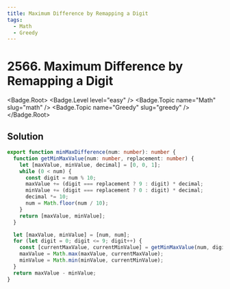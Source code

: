 ```yaml
---
title: Maximum Difference by Remapping a Digit
tags:
  - Math
  - Greedy
---
```


# 2566. Maximum Difference by Remapping a Digit

<Badge.Root>
  <Badge.Level level="easy" />
  <Badge.Topic name="Math" slug="math" />
  <Badge.Topic name="Greedy" slug="greedy" />
</Badge.Root>

## Solution

```typescript filename="solution.ts" copy
export function minMaxDifference(num: number): number {
  function getMinMaxValue(num: number, replacement: number) {
    let [maxValue, minValue, decimal] = [0, 0, 1];
    while (0 < num) {
      const digit = num % 10;
      maxValue += (digit === replacement ? 9 : digit) * decimal;
      minValue += (digit === replacement ? 0 : digit) * decimal;
      decimal *= 10;
      num = Math.floor(num / 10);
    }
    return [maxValue, minValue];
  }

  let [maxValue, minValue] = [num, num];
  for (let digit = 0; digit <= 9; digit++) {
    const [currentMaxValue, currentMinValue] = getMinMaxValue(num, digit);
    maxValue = Math.max(maxValue, currentMaxValue);
    minValue = Math.min(minValue, currentMinValue);
  }
  return maxValue - minValue;
}
```

<ProblemLink
  codingSite="leetcode"
  href="https://leetcode.com/problems/maximum-difference-by-remapping-a-digit"
  title="Maximum Difference by Remapping a Digit"
/>
